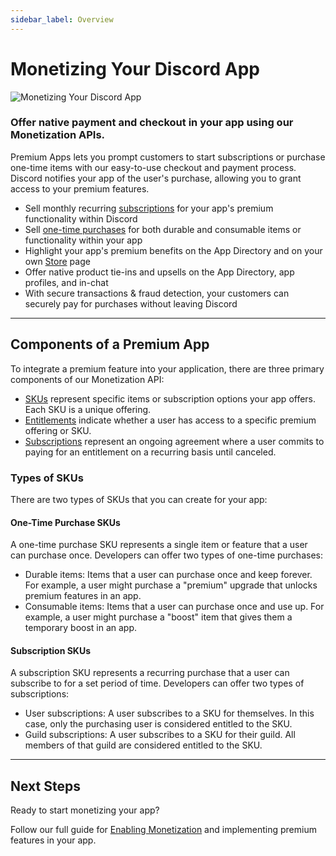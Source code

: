 ```yaml
---
sidebar_label: Overview
---
```


# Monetizing Your Discord App

![Monetizing Your Discord App](monetization-overview.png)

### Offer native payment and checkout in your app using our Monetization APIs.

Premium Apps lets you prompt customers to start subscriptions or purchase one-time items with our easy-to-use checkout and payment process. Discord notifies your app of the user's purchase, allowing you to grant access to your premium features.

- Sell monthly recurring [subscriptions](#DOCS_MONETIZATION_IMPLEMENTING_APP_SUBSCRIPTIONS) for your app's premium functionality within Discord
- Sell [one-time purchases](#DOCS_MONETIZATION_IMPLEMENTING_ONE-TIME_PURCHASES) for both durable and consumable items or functionality within your app
- Highlight your app's premium benefits on the App Directory and on your own [Store](#DOCS_MONETIZATION_MANAGING_SKUS/viewing-your-store-page) page
- Offer native product tie-ins and upsells on the App Directory, app profiles, and in-chat
- With secure transactions & fraud detection, your customers can securely pay for purchases without leaving Discord

---

## Components of a Premium App

To integrate a premium feature into your application, there are three primary components of our Monetization API:

- [SKUs](#DOCS_RESOURCES_SKU) represent specific items or subscription options your app offers. Each SKU is a unique offering.
- [Entitlements](#DOCS_RESOURCES_ENTITLEMENT) indicate whether a user has access to a specific premium offering or SKU.
- [Subscriptions](#DOCS_RESOURCES_SUBSCRIPTION) represent an ongoing agreement where a user commits to paying for an entitlement on a recurring basis until canceled.

### Types of SKUs

There are two types of SKUs that you can create for your app:

#### One-Time Purchase SKUs

A one-time purchase SKU represents a single item or feature that a user can purchase once. Developers can offer two types of one-time purchases:
- Durable items: Items that a user can purchase once and keep forever. For example, a user might purchase a "premium" upgrade that unlocks premium features in an app.
- Consumable items: Items that a user can purchase once and use up. For example, a user might purchase a "boost" item that gives them a temporary boost in an app.

#### Subscription SKUs

A subscription SKU represents a recurring purchase that a user can subscribe to for a set period of time. Developers can offer two types of subscriptions:

- User subscriptions: A user subscribes to a SKU for themselves. In this case, only the purchasing user is considered entitled to the SKU.
- Guild subscriptions: A user subscribes to a SKU for their guild. All members of that guild are considered entitled to the SKU.

---

## Next Steps

Ready to start monetizing your app?

Follow our full guide for [Enabling Monetization](#DOCS_MONETIZATION_ENABLING_MONETIZATION) and implementing premium features in your app.